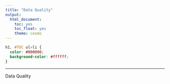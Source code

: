 ```yaml
---
title: "Data Quality"
output: 
  html_document:
    toc: yes
    toc_float: yes
    theme: cosmo
---
```


```css
h1, #TOC ul>li {
  color: #000000;
  background-color: #ffffff;
}
```

------------------------------------------------------------------------

Data Quality
